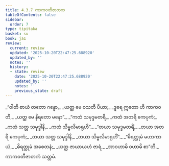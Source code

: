 ```yaml
---
title: 4.3.7 ကာကဝတီဇာတက
tableOfContents: false
sidebar:
  order: 7
type: tipitaka
basket: su
book: ja1
review:
  current: review
  updated: '2025-10-20T22:47:25.688920'
  updated_by: ''
  notes: ''
  history:
  - state: review
    date: '2025-10-20T22:47:25.688920'
    updated_by: ''
    notes: ''
    previous_state: draft
---
```



<DynamicBreadcrumb />


<ReviewStatus review={frontmatter.review} showDetails={true} />

<HypothesisAnnotation frontmatter={frontmatter} />

<Division number="105" book="ja1" e="ch" v="22" p="106">

<Paragraph number="1017" type="verses" book="ja1">
_“ဝါတိ စာယံ တတော ဂန္ဓော,_  
_ယတ္ထ မေ ဝသတီ ပိယာ;_  
_ဒူရေ ဣတော ဟိ ကာကဝတီ,_  
_ယတ္ထ မေ နိရတော မနော”._  

</Paragraph>

</Division>
<Division number="106" book="ja1" e="ch" v="22" p="106">

<Paragraph number="1018" type="verses" book="ja1">
_“ကထံ သမုဒ္ဒမတရီ,_  
_ကထံ အတရိ ကေပုကံ;_  
_ကထံ သတ္တ သမုဒ္ဒါနိ,_  
_ကထံ သိမ္ဗလိမာရုဟိ”._  

</Paragraph>

</Division>
<Division number="107" book="ja1" e="ch" v="22" p="106">

<Paragraph number="1019" type="verses" book="ja1">
_“တယာ သမုဒ္ဒမတရိံ,_  
_တယာ အတရိ ကေပုကံ;_  
_တယာ သတ္တ သမုဒ္ဒါနိ,_  
_တယာ သိမ္ဗလိမာရုဟိံ”._  

</Paragraph>

</Division>
<Division number="108" book="ja1" e="ch" v="22" p="107">

<Paragraph number="1020" type="verses" book="ja1">
_“ဓိရတ္ထုမံ မဟာကာယံ,_  
_ဓိရတ္ထုမံ အစေတနံ;_  
_ယတ္ထ ဇာယာယဟံ ဇာရံ,_  
_အာဝဟာမိ ဝဟာမိ စာ”တိ._  


</Paragraph>
</Division>

<Paragraph number="1021" type="center" book="ja1">
ကာကဝတီဇာတကံ သတ္တမံ.
</Paragraph>